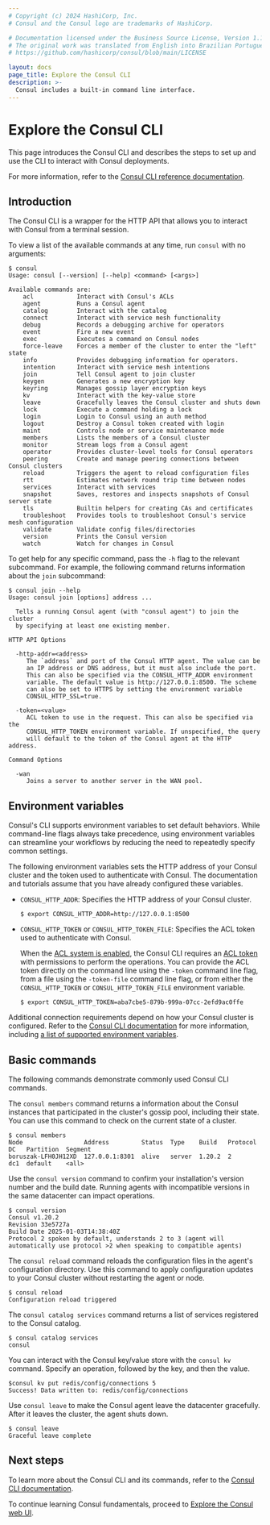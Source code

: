 ```yaml
---
# Copyright (c) 2024 HashiCorp, Inc.
# Consul and the Consul logo are trademarks of HashiCorp.

# Documentation licensed under the Business Source License, Version 1.1.
# The original work was translated from English into Brazilian Portuguese.
# https://github.com/hashicorp/consul/blob/main/LICENSE

layout: docs
page_title: Explore the Consul CLI
description: >-
  Consul includes a built-in command line interface.
---
```


# Explore the Consul CLI

This page introduces the Consul CLI and describes the steps to set up and use the CLI to interact with Consul deployments.

For more information, refer to the [Consul CLI reference documentation](/consul/commands).

## Introduction

The Consul CLI is a wrapper for the HTTP API that allows you to interact with Consul from a terminal session.

To view a list of the available commands at any time, run `consul` with no arguments:

```shell-session
$ consul
Usage: consul [--version] [--help] <command> [<args>]

Available commands are:
    acl            Interact with Consul's ACLs
    agent          Runs a Consul agent
    catalog        Interact with the catalog
    connect        Interact with service mesh functionality
    debug          Records a debugging archive for operators
    event          Fire a new event
    exec           Executes a command on Consul nodes
    force-leave    Forces a member of the cluster to enter the "left" state
    info           Provides debugging information for operators.
    intention      Interact with service mesh intentions
    join           Tell Consul agent to join cluster
    keygen         Generates a new encryption key
    keyring        Manages gossip layer encryption keys
    kv             Interact with the key-value store
    leave          Gracefully leaves the Consul cluster and shuts down
    lock           Execute a command holding a lock
    login          Login to Consul using an auth method
    logout         Destroy a Consul token created with login
    maint          Controls node or service maintenance mode
    members        Lists the members of a Consul cluster
    monitor        Stream logs from a Consul agent
    operator       Provides cluster-level tools for Consul operators
    peering        Create and manage peering connections between Consul clusters
    reload         Triggers the agent to reload configuration files
    rtt            Estimates network round trip time between nodes
    services       Interact with services
    snapshot       Saves, restores and inspects snapshots of Consul server state
    tls            Builtin helpers for creating CAs and certificates
    troubleshoot   Provides tools to troubleshoot Consul's service mesh configuration
    validate       Validate config files/directories
    version        Prints the Consul version
    watch          Watch for changes in Consul
```

To get help for any specific command, pass the `-h` flag to the relevant
subcommand. For example, the following command returns information about the `join` subcommand:

```shell-session
$ consul join --help
Usage: consul join [options] address ...

  Tells a running Consul agent (with "consul agent") to join the cluster
  by specifying at least one existing member.

HTTP API Options

  -http-addr=<address>
     The `address` and port of the Consul HTTP agent. The value can be
     an IP address or DNS address, but it must also include the port.
     This can also be specified via the CONSUL_HTTP_ADDR environment
     variable. The default value is http://127.0.0.1:8500. The scheme
     can also be set to HTTPS by setting the environment variable
     CONSUL_HTTP_SSL=true.

  -token=<value>
     ACL token to use in the request. This can also be specified via the
     CONSUL_HTTP_TOKEN environment variable. If unspecified, the query
     will default to the token of the Consul agent at the HTTP address.

Command Options

  -wan
     Joins a server to another server in the WAN pool.
```

## Environment variables

Consul's CLI supports environment variables to set default behaviors. While command-line flags always take precedence, using environment variables can streamline your workflows by reducing the need to repeatedly specify common settings.

The following environment variables sets the HTTP address of your Consul cluster and the token used to authenticate with Consul. The documentation and tutorials assume that you have already configured these variables.

- `CONSUL_HTTP_ADDR`: Specifies the HTTP address of your Consul cluster.

  ```shell-session
  $ export CONSUL_HTTP_ADDR=http://127.0.0.1:8500
  ```

- `CONSUL_HTTP_TOKEN` or `CONSUL_HTTP_TOKEN_FILE`: Specifies the ACL token used to authenticate with Consul.

  When the [ACL system is enabled](/consul/docs/reference/agent/configuration-file/acl), the Consul CLI requires an [ACL token](/consul/docs/security/acl#tokens) with permissions to perform the operations. You can provide the ACL token directly on the command line using the `-token` command line flag, from a file using the `-token-file` command line flag, or from either the `CONSUL_HTTP_TOKEN` or `CONSUL_HTTP_TOKEN_FILE` environment variable.

  ```shell-session
  $ export CONSUL_HTTP_TOKEN=aba7cbe5-879b-999a-07cc-2efd9ac0ffe
  ```

Additional connection requirements depend on how your Consul cluster is configured. Refer to the [Consul CLI documentation](/consul/commands) for more information, including [a list of supported environment variables](/consul/commands#environment-variables).

## Basic commands

The following commands demonstrate commonly used Consul CLI commands.

The `consul members` command returns a information about the Consul instances that participated in the cluster's gossip pool, including their state. You can use this command to check on the current state of a cluster.

```shell-session
$ consul members
Node                 Address         Status  Type    Build   Protocol  DC   Partition  Segment
boruszak-LFH0JH12XD  127.0.0.1:8301  alive   server  1.20.2  2         dc1  default    <all>
```

Use the `consul version` command to confirm your installation's version number and the build date. Running agents with incompatible versions in the same datacenter can impact operations.

```shell-session
$ consul version
Consul v1.20.2
Revision 33e5727a
Build Date 2025-01-03T14:38:40Z
Protocol 2 spoken by default, understands 2 to 3 (agent will automatically use protocol >2 when speaking to compatible agents)
```

The `consul reload` command reloads the configuration files in the agent's configuration directory. Use this command to apply configuration updates to your Consul cluster without restarting the agent or node.

```shell-session
$ consul reload
Configuration reload triggered
```

The `consul catalog services` command returns a list of services registered to the Consul catalog.

```shell-session
$ consul catalog services
consul
```

You can interact with the Consul key/value store with the `consul kv` command. Specify an operation, followed by the key, and then the value.

```shell-session
$consul kv put redis/config/connections 5
Success! Data written to: redis/config/connections
```

Use `consul leave` to make the Consul agent leave the datacenter gracefully. After it leaves the cluster, the agent shuts down.

```shell-session
$ consul leave
Graceful leave complete
```

## Next steps

To learn more about the Consul CLI and its commands, refer to the [Consul CLI documentation](/consul/commands).

To continue learning Consul fundamentals, proceed to [Explore the Consul web UI](/consul/docs/fundamentals/interface/ui).
